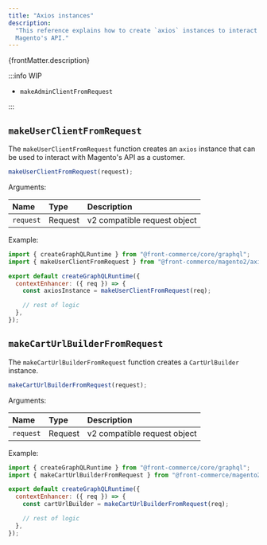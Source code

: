 ```yaml
---
title: "Axios instances"
description:
  "This reference explains how to create `axios` instances to interact with
  Magento's API."
---
```


<p>{frontMatter.description}</p>

:::info WIP

- `makeAdminClientFromRequest`

:::

## `makeUserClientFromRequest`

The `makeUserClientFromRequest` function creates an `axios` instance that can be
used to interact with Magento's API as a customer.

```js
makeUserClientFromRequest(request);
```

Arguments:

| Name      | Type    | Description                  |
| :-------- | :------ | :--------------------------- |
| `request` | Request | v2 compatible request object |

Example:

```js
import { createGraphQLRuntime } from "@front-commerce/core/graphql";
import { makeUserClientFromRequest } from "@front-commerce/magento2/axios";

export default createGraphQLRuntime({
  contextEnhancer: ({ req }) => {
    const axiosInstance = makeUserClientFromRequest(req);

    // rest of logic
  },
});
```

## `makeCartUrlBuilderFromRequest`

The `makeCartUrlBuilderFromRequest` function creates a `CartUrlBuilder`
instance.

```js
makeCartUrlBuilderFromRequest(request);
```

Arguments:

| Name      | Type    | Description                  |
| :-------- | :------ | :--------------------------- |
| `request` | Request | v2 compatible request object |

Example:

```js
import { createGraphQLRuntime } from "@front-commerce/core/graphql";
import { makeCartUrlBuilderFromRequest } from "@front-commerce/magento2/axios";

export default createGraphQLRuntime({
  contextEnhancer: ({ req }) => {
    const cartUrlBuilder = makeCartUrlBuilderFromRequest(req);

    // rest of logic
  },
});
```
